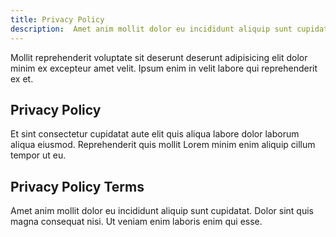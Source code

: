 ```yaml
---
title: Privacy Policy
description:  Amet anim mollit dolor eu incididunt aliquip sunt cupidatat.
---
```


Mollit reprehenderit voluptate sit deserunt deserunt adipisicing elit dolor minim ex excepteur amet velit. Ipsum enim in velit labore qui reprehenderit ex et. 

## Privacy Policy

Et sint consectetur cupidatat aute elit quis aliqua labore dolor laborum aliqua eiusmod. Reprehenderit quis mollit Lorem minim enim aliquip cillum tempor ut eu. 

## Privacy Policy Terms

Amet anim mollit dolor eu incididunt aliquip sunt cupidatat. Dolor sint quis magna consequat nisi. Ut veniam enim laboris enim qui esse.


